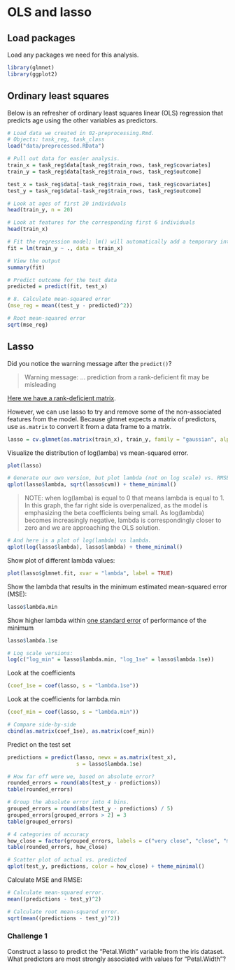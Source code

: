 # OLS and lasso

## Load packages

Load any packages we need for this analysis.

```r
library(glmnet)
library(ggplot2)
```

## Ordinary least squares

Below is an refresher of ordinary least squares linear (OLS) regression that predicts age using the other variables as predictors. 

```r
# Load data we created in 02-preprocessing.Rmd.
# Objects: task_reg, task_class
load("data/preprocessed.RData")

# Pull out data for easier analysis.
train_x = task_reg$data[task_reg$train_rows, task_reg$covariates]
train_y = task_reg$data[task_reg$train_rows, task_reg$outcome]

test_x = task_reg$data[-task_reg$train_rows, task_reg$covariates]
test_y = task_reg$data[-task_reg$train_rows, task_reg$outcome]

# Look at ages of first 20 individuals
head(train_y, n = 20)

# Look at features for the corresponding first 6 individuals
head(train_x)

# Fit the regression model; lm() will automatically add a temporary intercept column
fit = lm(train_y ~ ., data = train_x)

# View the output
summary(fit) 

# Predict outcome for the test data
predicted = predict(fit, test_x)

# 8. Calculate mean-squared error
(mse_reg = mean((test_y - predicted)^2))

# Root mean-squared error
sqrt(mse_reg)
```

## Lasso

Did you notice the warning message after the `predict()`?

> Warning message:
  ...
  prediction from a rank-deficient fit may be misleading

[Here we have a rank-deficient matrix](https://stats.stackexchange.com/questions/35071/what-is-rank-deficiency-and-how-to-deal-with-it).

However, we can use lasso to try and remove some of the non-associated features from the model. Because glmnet expects a matrix of predictors, use `as.matrix` to convert it from a data frame to a matrix. 

```r
lasso = cv.glmnet(as.matrix(train_x), train_y, family = "gaussian", alpha = 1)
```

Visualize the distribution of log(lamba) vs mean-squared error.   
```r
plot(lasso)

# Generate our own version, but plot lambda (not on log scale) vs. RMSE.
qplot(lasso$lambda, sqrt(lasso$cvm)) + theme_minimal()

```

> NOTE: when log(lamba) is equal to 0 that means lambda is equal to 1. In this graph, the far right side is overpenalized, as the model is emphasizing the beta coefficients being small. As log(lambda) becomes increasingly negative, lambda is correspondingly closer to zero and we are approaching the OLS solution. 

```r
# And here is a plot of log(lambda) vs lambda.
qplot(log(lasso$lambda), lasso$lambda) + theme_minimal()
```

Show plot of different lambda values: 
```r
plot(lasso$glmnet.fit, xvar = "lambda", label = TRUE)
```

Show the lambda that results in the minimum estimated mean-squared error (MSE):
```r
lasso$lambda.min
```

Show higher lambda within [one standard error](https://stats.stackexchange.com/questions/80268/empirical-justification-for-the-one-standard-error-rule-when-using-cross-validat) of performance of the minimum
```r
lasso$lambda.1se

# Log scale versions:
log(c("log_min" = lasso$lambda.min, "log_1se" = lasso$lambda.1se))
```

Look at the coefficients
```r
(coef_1se = coef(lasso, s = "lambda.1se"))
```

Look at the coefficients for lambda.min
```r
(coef_min = coef(lasso, s = "lambda.min"))

# Compare side-by-side
cbind(as.matrix(coef_1se), as.matrix(coef_min))
```

Predict on the test set
```r
predictions = predict(lasso, newx = as.matrix(test_x),
                      s = lasso$lambda.1se)

# How far off were we, based on absolute error?
rounded_errors = round(abs(test_y - predictions))
table(rounded_errors)

# Group the absolute error into 4 bins.
grouped_errors = round(abs(test_y - predictions) / 5)
grouped_errors[grouped_errors > 2] = 3
table(grouped_errors)

# 4 categories of accuracy
how_close = factor(grouped_errors, labels = c("very close", "close", "meh", "far"))
table(rounded_errors, how_close)

# Scatter plot of actual vs. predicted
qplot(test_y, predictions, color = how_close) + theme_minimal()
```

Calculate MSE and RMSE:
```r
# Calculate mean-squared error.
mean((predictions - test_y)^2)

# Calculate root mean-squared error.
sqrt(mean((predictions - test_y)^2))
```

### Challenge 1
Construct a lasso to predict the "Petal.Width" variable from the iris dataset. What predictors are most strongly associated with values for "Petal.Width"? 